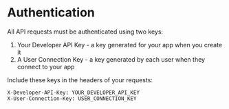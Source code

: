 # Authentication

All API requests must be authenticated using two keys:

1. Your Developer API Key - a key generated for your app when you create it
2. A User Connection Key - a key generated by each user when they connect to your app

Include these keys in the headers of your requests:

```http
X-Developer-API-Key: YOUR_DEVELOPER_API_KEY
X-User-Connection-Key: USER_CONNECTION_KEY
```
